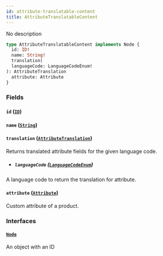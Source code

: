 ```yaml
---
id: attribute-translatable-content
title: AttributeTranslatableContent
---
```



No description

```graphql
type AttributeTranslatableContent implements Node {
  id: ID!
  name: String!
  translation(
  languageCode: LanguageCodeEnum!
): AttributeTranslation
  attribute: Attribute
}
```


### Fields

#### `id` ([`ID`](../../../developer/api-reference/scalars/id))




#### `name` ([`String`](../../../developer/api-reference/scalars/string))




#### `translation` ([`AttributeTranslation`](../../../developer/api-reference/objects/attribute-translation))

Returns translated attribute fields for the given language code.
- ##### `languageCode` ([`LanguageCodeEnum`](../../../developer/api-reference/enums/language-code-enum))

A language code to return the translation for attribute.


#### `attribute` ([`Attribute`](../../../developer/api-reference/objects/attribute))

Custom attribute of a product.


### Interfaces

#### [`Node`](../../../developer/api-reference/interfaces/node) 

An object with an ID




